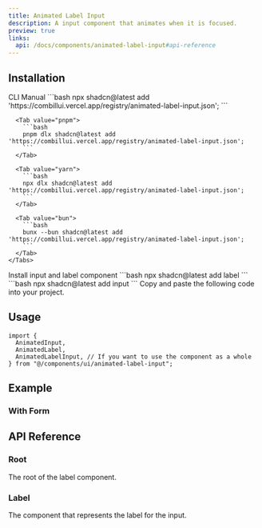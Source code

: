 ```yaml
---
title: Animated Label Input
description: A input component that animates when it is focused.
preview: true
links:
  api: /docs/components/animated-label-input#api-reference
---
```


<ComponentTabs name='animated-label-input-default' />

## Installation

<ShadcnTabs defaultValue='cli'>
  <TabsList >
    <TabsTrigger  value='cli'>
      CLI
    </TabsTrigger>
    <TabsTrigger  value='manual'>
      Manual
    </TabsTrigger>
  </TabsList>

  <TabsContent  value='cli'>
    <Tabs items={["npm", "pnpm", "yarn", "bun"]}>
      <Tab value="npm">
        ```bash
        npx shadcn@latest add 'https://combillui.vercel.app/registry/animated-label-input.json';
        ```
      </Tab>
      
      <Tab value="pnpm">
        ```bash 
        pnpm dlx shadcn@latest add 'https://combillui.vercel.app/registry/animated-label-input.json';
        ```
      </Tab>

      <Tab value="yarn">
        ```bash
        npx dlx shadcn@latest add 'https://combillui.vercel.app/registry/animated-label-input.json';
        ```
      </Tab>

      <Tab value="bun">
        ```bash
        bunx --bun shadcn@latest add 'https://combillui.vercel.app/registry/animated-label-input.json';
        ```
      </Tab>
    </Tabs>

  </TabsContent>
  <TabsContent  value='manual'>
    <Steps>
      <Step>
        Install input and label component
        ```bash
        npx shadcn@latest add label
        ```
        ```bash
        npx shadcn@latest add input
        ```
      </Step>
      <Step>
        Copy and paste the following code into your project.
        <ComponentSource name="animated-label-input" />
      </Step>
    </Steps>
  </TabsContent>
</ShadcnTabs>

## Usage

```tsx
import {
  AnimatedInput,
  AnimatedLabel,
  AnimatedLabelInput, // If you want to use the component as a whole
} from "@/components/ui/animated-label-input";
```

## Example

### With Form

<ComponentTabs name='animated-label-input-with-form' />

## API Reference

### Root

The root of the label component.

<AutoTypeTable path='./types/docs/animated-label-input.ts' name='RootProps' />

### Label

The component that represents the label for the input.

<AutoTypeTable
  path='./types/docs/animated-label-input.ts'
  name='AnimatedLabelInputProps'
/>
